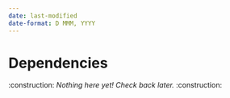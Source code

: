 ```yaml
---
date: last-modified
date-format: D MMM, YYYY
---
```


# Dependencies

:construction: *Nothing here yet! Check back later.* :construction: